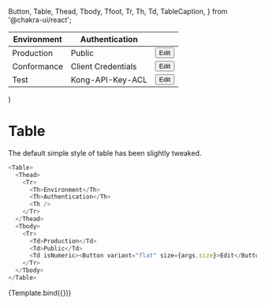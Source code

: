   Button,
  Table,
  Thead,
  Tbody,
  Tfoot,
  Tr,
  Th,
  Td,
  TableCaption,
} from '@chakra-ui/react';


<Meta title="BCGov/Table" />

  <Table {...args}>
    <Thead>
      <Tr>
        <Th>Environment</Th>
        <Th>Authentication</Th>
        <Th />
      </Tr>
    </Thead>
    <Tbody>
      <Tr>
        <Td>Production</Td>
        <Td>Public</Td>
        <Td isNumeric><Button variant="flat" size={args.size}>Edit</Button></Td>
      </Tr>
      <Tr>
        <Td>Conformance</Td>
        <Td>Client Credentials</Td>
        <Td isNumeric><Button variant="flat" size={args.size}>Edit</Button></Td>
      </Tr>
      <Tr>
        <Td>Test</Td>
        <Td>Kong-API-Key-ACL</Td>
        <Td isNumeric><Button variant="flat" size={args.size}>Edit</Button></Td>
      </Tr>
    </Tbody>
  </Table>
)

# Table

The default simple style of table has been slightly tweaked.

```javascript
<Table>
  <Thead>
    <Tr>
      <Th>Environment</Th>
      <Th>Authentication</Th>
      <Th />
    </Tr>
  </Thead>
  <Tbody>
    <Tr>
      <Td>Production</Td>
      <Td>Public</Td>
      <Td isNumeric><Button variant="flat" size={args.size}>Edit</Button></Td>
    </Tr>
  </Tbody>
</Table>
```

<Canvas>
  <Story 
    name="Default"
    args={{ 
      size: 'md'
  }}>
    {Template.bind({})}
  </Story>
</Canvas>
